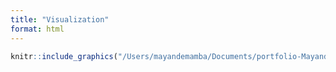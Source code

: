 ```yaml
---
title: "Visualization"
format: html
---
```


```r
knitr::include_graphics("/Users/mayandemamba/Documents/portfolio-Mayande-Mamba/summarysheet/visualization.png")
```

